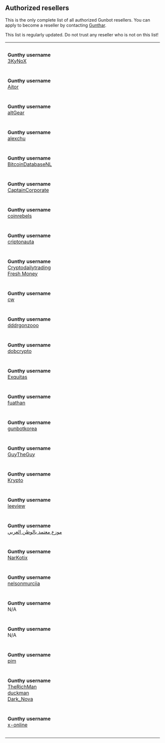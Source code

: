 == Authorized resellers == 

This is the only complete list of all authorized Gunbot resellers. You can apply to become a reseller by contacting [https://gunthy.org/forum/index.php?action=profile;u=1 Gunthar].


This list is regularly updated. Do not trust any reseller who is not on this list!


{| class="wikitable"
! colspan="3" | 
|-
|-
| colspan="3" |
|-
| style="width: 25%" | '''Gunthy username'''
<br>

[https://gunthy.org/forum/index.php?action=profile;u=2459 3KyNoX]
| style="width: 25%" | '''Telegram username'''
<br>

[https://telegram.me/eKyNoX @eKyNoX]
| style="width: 50%" | 
* '''Thread/Website:''' [http://noxen.net/ noxen.net]
* '''Languages:''' French, English
|-
| colspan="3" |
|-
| style="width: 25%" | '''Gunthy username'''
<br>

[https://gunthy.org/forum/index.php?action=profile;u=1494 Aitor]
| style="width: 25%" | '''Telegram username'''
<br>

[https://telegram.me/AitorRuiz @AitorRuiz]
| style="width: 50%" | 
* '''Thread/Website:''' [https://gunbot.shop/ gunbot.shop] / [https://gunbot.es/ gunbot.es]
* '''Languages:''' Español, English, Portuguese, Vietnamese
|-
| colspan="3" |
|-

| style="width: 25%" | '''Gunthy username'''	
<br>	
	
[https://gunthy.org/forum/index.php?action=profile;u=4580 altGear]	
| style="width: 25%" | '''Telegram username'''	
<br>	
	
	
[https://telegram.me/altGear @altGear]	
| style="width: 50%" | 	
* '''Thread/Website:''' [https://gunbot.website gunbot.website] / [https://t.me/Gunbot_Support Telegram group] / [https://discord.gg/tj9KTBY Discord]	
* '''Languages:''' English	
|-	
| colspan="3" |	
|-

| style="width: 25%" | '''Gunthy username'''
<br>

[https://gunthy.org/forum/index.php?action=profile;u=3543 alexchu]
| style="width: 25%" | '''Telegram username'''
<br>

[https://telegram.me/AlexChu85 @AlexChu85]
| style="width: 50%" | 
* '''Thread/Website:''' [http://gunbotstore.com gunbotstore.com] / [https://t.me/joinchat/GAC1wVJDFl16hjB2g5ttsw Telegram group]
* '''Languages:''' English, Vietnamese
|-
| colspan="3" |
|-

| style="width: 25%" | '''Gunthy username'''
<br>

[https://gunthy.org/forum/index.php?action=profile;u=5263 BitcoinDatabaseNL]
| style="width: 25%" | '''Telegram username'''
<br>

[https://telegram.me/BitcoinDatabaseNL @BitcoinDatabaseNL]
| style="width: 50%" | 
* '''Thread/Website:''' [https://tradingbotshop.nl/ tradingbotshop.nl] / [https://t.me/GunbotNL Telegram group]
* '''Languages:''' Dutch (Nederlands), English
|-
| colspan="3" |
|-

| style="width: 25%" | '''Gunthy username'''
<br>

[https://gunthy.org/forum/index.php?action=profile;u=61 CaptainCorporate]
| style="width: 25%" | '''Telegram username'''
<br>

[https://telegram.me/CaptainCorporate @CaptainCorporate]
| style="width: 50%" | 
* '''Thread/Website:''' [https://gunbotshop.io/ gunbotshop.io]
* '''Languages:''' English, Turkish
|-
| colspan="3" |
|-

| style="width: 25%" | '''Gunthy username'''
<br>

[https://gunthy.org/forum/index.php?action=profile;u=4535 coinrebels]
| style="width: 25%" | '''Telegram username'''
<br>

[https://telegram.me/coinrebels @coinrebels]
| style="width: 50%" | 
* '''Thread/Website:''' [http://www.coinrebels.com/ coinrebels.com] / [http://www.gunbot.com/ gunbot.com] 
* '''Languages:''' English
|-
| colspan="3" |
|-
| style="width: 25%" | '''Gunthy username'''
<br>

[https://gunthy.org/forum/index.php?action=profile;u=16 criptonauta]
| style="width: 25%" | '''Telegram username'''
<br>

[https://telegram.me/Criptonauta @Criptonauta]
| style="width: 50%" | 
* '''Thread/Website:''' [https://gunbot.com.br/ gunbot.com.br]
* '''Languages:''' Portuguese, English, Spanish
|-
| colspan="3" |
|-

| style="width: 25%" | '''Gunthy username'''
<br>

[https://gunthy.org/forum/index.php?action=profile;u=5369 Cryptodailytrading]
<br>
[https://gunthy.org/forum/index.php?action=profile;u=1814 Fresh Money]
| style="width: 25%" | '''Telegram username'''
<br>

[https://telegram.me/Cryptodailytradingofficial @Cryptodaily<br>tradingofficial]
| style="width: 50%" | 
* '''Thread/Website:''' [http://www.cryptodailytrading.com/ cryptodailytrading.com] / [https://t.me/joinchat/FnlTuQ4EbyEo9f2ZFrjK1w Telegram group]
* '''Languages:''' French, English, Dutch
|-
| colspan="3" |
|-

| style="width: 25%" | '''Gunthy username'''
<br>

[https://gunthy.org/forum/index.php?action=profile;u=171 cw]
| style="width: 25%" | '''Telegram username'''
<br>

[https://telegram.me/Cryptowally @Cryptowally]
| style="width: 50%" | 
* '''Thread/Website:''' [https://gunbotuniversity.com/ Gunbot University]
* '''Languages:''' English
|-
| colspan="3" |
|-

| style="width: 25%" | '''Gunthy username'''
<br>

[https://gunthy.org/forum/index.php?action=profile;u=28 dddrgonzooo]
| style="width: 25%" | '''Telegram username'''
<br>

[https://telegram.me/dddrgonzooo @dddrgonzooo]
| style="width: 50%" | 
* '''Thread/Website:''' [https://www.cryptospork.com/ cryptospork.com]
* '''Languages:''' English
|-
| colspan="3" |
|-

| style="width: 25%" | '''Gunthy username'''
<br>

[https://gunthy.org/forum/index.php?action=profile;u=5 dobcrypto]
| style="width: 25%" | '''Telegram username'''
<br>

[https://telegram.me/dobcrypto @dobcrypto]
| style="width: 50%" | 
* '''Thread/Website:''' [https://gunthy.org/forum/index.php/board,21.0.html Thread] / [http://www.youtube.com/dobcryptocurrency youtube.com/dobcryptocurrency]
* '''Languages:''' Russian - native language, English
|-
| colspan="3" |
|-

| style="width: 25%" | '''Gunthy username'''
<br>

[https://gunthy.org/forum/index.php?action=profile;u=1659 Exquitas]
| style="width: 25%" | '''Telegram username'''
<br>

[https://telegram.me/exquitas @exquitas]
| style="width: 50%" | 
* '''Thread/Website:''' [https://www.crypto-tradingbot.com/ crypto-tradingbot.com]
* '''Languages:''' English, French, German, Luxembourgish
|-
| colspan="3" |
|-

| style="width: 25%" | '''Gunthy username'''
<br>

[https://gunthy.org/forum/index.php?action=profile;u=2581 fuathan]
| style="width: 25%" | '''Telegram username'''
<br>

[https://telegram.me/fuathanOfficialGunBotSeller @fuathanOfficial<br>GunbotReseller]
| style="width: 50%" | 
* '''Thread/Website:''' [https://gunbotmasters.com/ gunbotmasters.com] / [https://bitcointalk.org/index.php?topic=2061250.0 Thread] / [https://www.youtube.com/channel/UCJJQOHaXVfqG28kNL_X0qpA Youtube]
* '''Languages:''' English, Turkish
|-
| colspan="3" |
|-

| style="width: 25%" | '''Gunthy username'''
<br>

[https://gunthy.org/forum/index.php?action=profile;u=5594 gunbotkorea]

| style="width: 25%" | '''Telegram username'''
<br>

[https://telegram.me/Korpride @Korpride]
| style="width: 50%" | 
* '''Thread/Website:''' [http://www.gunbot.us/ gunbot.us] 
* '''Languages:''' English, Korean
|-
| colspan="3" |
|-

| style="width: 25%" | '''Gunthy username'''
<br>

[https://gunthy.org/forum/index.php?action=profile;u=1515 GuyTheGuy]

| style="width: 25%" | '''Telegram username'''
<br>

[https://telegram.me/GuyTheGuy @GuyTheGuy]
| style="width: 50%" | 
* '''Thread/Website:''' [https://lunarcrypto.com/ lunarcrypto.com] / [http://gunbotters.com/  gunbotters.com] / [https://gunbot.market/ gunbot.market] / [https://gunthy.org/forum/index.php/topic,726.0.html Thread]
* '''Languages:''' English, Spanish
|-
| colspan="3" |
|-


| style="width: 25%" | '''Gunthy username'''
<br>

[https://gunthy.org/forum/index.php?action=profile;u=2586 Krypto]
| style="width: 25%" | '''Telegram username'''
<br>

[https://telegram.me/KryptoGB @KryptoGB]
| style="width: 50%" | 
* '''Thread/Website:''' [http://bitcoingunbot.com/ bitcoingunbot.com] / [https://gunthy.org/forum/index.php/topic,2425.0.html Thread]
* '''Languages:''' English
|-
| colspan="3" |
|-

| style="width: 25%" | '''Gunthy username'''
<br>

[https://gunthy.org/forum/index.php?action=profile;u=70 leeview]
| style="width: 25%" | '''Telegram username'''
<br>

[https://telegram.me/leeview @leeview]
| style="width: 50%" | 
* '''Thread/Website:''' [https://gunthy.org/forum/index.php/topic,656.0.html Thread] / [https://thecryptobot.com/ TheCryptoBot.com] / [https://gunbot.cc/ gunbot.cc]
* '''Languages:''' English
|-
| colspan="3" |
|-

| style="width: 25%" | '''Gunthy username'''
<br>

[https://gunthy.org/forum/index.php?action=profile;u=5231 موزع معتمد بالوطن العربي]
| style="width: 25%" | '''Telegram username'''
<br>

[https://telegram.me/MafiaHackAttack @MafiaHackAttack]
| style="width: 50%" | 
* '''Thread/Website:''' [https://www.facebook.com/01224747749x Facebook]
* '''Languages:''' اللغة العربية
|-
| colspan="3" |
|-

| style="width: 25%" | '''Gunthy username'''
<br>

[https://gunthy.org/forum/index.php?action=profile;u=1068 NarKotix]
| style="width: 25%" | '''Telegram username'''
<br>

[https://telegram.me/NarKotix @NarKotix]
| style="width: 50%" | 
* '''Thread/Website:''' [http://www.gunbotreseller.com/ gunbotreseller.com]
* '''Languages:''' English
|-
| colspan="3" |
|-

| style="width: 25%" | '''Gunthy username'''
<br>

[https://gunthy.org/forum/index.php?action=profile;u=2046 nelsonmurciia]
| style="width: 25%" | '''Telegram username'''
<br>

[https://telegram.me/VCMen @VCMen]
| style="width: 50%" | 
* '''Thread/Website:''' [http://gunbot.trading/ gunbot.trading]
* '''Languages:''' Español
|-
| colspan="3" |
|-

| style="width: 25%" | '''Gunthy username'''
<br>

N/A
| style="width: 25%" | '''Telegram username'''
<br>

[https://telegram.me/highfive123 @highfive123 ]
<br>
[https://telegram.me/Szerdown @Szerdown ]
| style="width: 50%" | 
* '''Thread/Website:''' [https://therealcryptocowboys.com/ TheRealCryptoCowboys.com]
* '''Languages:''' English
|-
| colspan="3" |
|-

| style="width: 25%" | '''Gunthy username'''
<br>

N/A

| style="width: 25%" | '''Telegram username'''
<br>

[https://telegram.me/tradingbotpro @tradingbotpro]
| style="width: 50%" | 
* '''Thread/Website:''' [https://www.tradingbotpro.com/ tradingbotpro.com] 
* '''Languages:''' English
|-
| colspan="3" |
|-


| style="width: 25%" | '''Gunthy username'''
<br>

[https://gunthy.org/forum/index.php?action=profile;u=259 pim]
| style="width: 25%" | '''Telegram username'''
<br>

[https://telegram.me/boekenbox @boekenbox] <br> [https://telegram.me/medeeiros @medeeiros] <br>(reseller duo)
| style="width: 50%" | 
* '''Thread/Website:''' [https://www.awesome-gunbot.com/ awesome-gunbot.com]
* '''Languages:''' English, German, Dutch
|-
| colspan="3" |
|-

| style="width: 25%" | '''Gunthy username'''
<br>

[https://gunthy.org/forum/index.php?action=profile;u=4014 TheRichMan ]
<br>
[https://gunthy.org/forum/index.php?action=profile;u=4193 duckman ]
<br>
[https://gunthy.org/forum/index.php?action=profile;u=5352 Dark_Nova  ]
| style="width: 25%" | '''Telegram username'''
<br>

[https://telegram.me/TheTimRichMan  @TheTimRichMan ]
<br>
[https://telegram.me/DuckmanG  @DuckmanG ]
<br>
[https://telegram.me/Nova_tec  @Nova_tec ]
| style="width: 50%" | 
* '''Thread/Website:''' [https://gunthy.org/forum/index.php/topic,2894.0.html Thread] / [https://www.invest-richmans.com/ invest-richmans.com] 
* '''Languages:''' Russian, English
|-
| colspan="3" |
|-

| style="width: 25%" | '''Gunthy username'''
<br>

[https://gunthy.org/forum/index.php?action=profile;u=1757 x-online]
| style="width: 25%" | '''Telegram username'''
<br>

[https://telegram.me/poytb @poytb]
| style="width: 50%" | 
* '''Thread/Website:''' [https://www.buygunbot.com/ buygunbot.com] / [https://www.youtube.com/playlist?list=PL55X42iNDvp2tNkr78aja2TIBAp2bHBtZ Youtube]
* '''Languages:''' Thai, English
|-
| colspan="3" |
|-



|}

